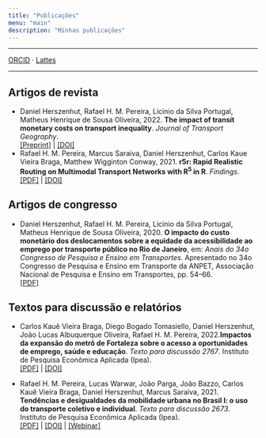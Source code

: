 ```yaml
---
title: "Publicações"
menu: "main"
description: "Minhas publicações"
---
```


<div class="mx-0 mx-md-4"> <hr> </div>

[ORCID](https://orcid.org/0000-0001-8066-1105) &middot; [Lattes](http://lattes.cnpq.br/2549531392898541)

<div class="mx-0 mx-md-4"> <hr> </div>

## Artigos de revista

- Daniel Herszenhut, Rafael H. M. Pereira, Licinio da Silva Portugal, Matheus Henrique de Sousa Oliveira, 2022. **The impact of transit monetary costs on transport inequality**. *Journal of Transport Geography*. \
[[Preprint]](https://osf.io/e3tac/) | [[DOI]](https://doi.org/10.1016/j.jtrangeo.2022.103309)
- Rafael H. M. Pereira, Marcus Saraiva, Daniel Herszenhut, Carlos Kaue Vieira Braga, Matthew Wigginton Conway, 2021. **r5r: Rapid Realistic Routing on Multimodal Transport Networks with R<sup>5</sup> in R**. *Findings*. \
[[PDF]](https://findingspress.org/api/v1/articles/21262-r5r-rapid-realistic-routing-on-multimodal-transport-networks-with-r-5-in-r.pdf) | [[DOI]](https://doi.org/10.32866/001c.21262)

## Artigos de congresso

- Daniel Herszenhut, Rafael H. M. Pereira, Licinio da Silva Portugal, Matheus Henrique de Sousa Oliveira, 2020. **O impacto do custo monetário dos deslocamentos sobre a equidade da acessibilidade ao emprego por transporte público no Rio de Janeiro**, em: *Anais do 34o Congresso de Pesquisa e Ensino em Transportes*. Apresentado no 34o Congresso de Pesquisa e Ensino em Transporte da ANPET, Associação Nacional de Pesquisa e Ensino em Transportes, pp. 54–66. \
[[PDF]](http://www.anpet.org.br/anais34/documentos/2020/Aspectos%20Econ%C3%B4micos%20Sociais%20Pol%C3%ADticos%20e%20Ambientais%20do%20Transporte/Economia%20e%20Regula%C3%A7%C3%A3o%20dos%20Transportes%20I/5_85_AC.pdf)

## Textos para discussão e relatórios

- Carlos Kauê Vieira Braga, Diego Bogado Tomasiello, Daniel Herszenhut, João Lucas Albuquerque Oliveira, Rafael H. M. Pereira, 2022.**Impactos da expansão do metrô de Fortaleza sobre o acesso a oportunidades de emprego, saúde e educação**. *Texto para discussão 2767*. Instituto de Pesquisa Econômica Aplicada (Ipea). \
[[PDF]](https://www.ipea.gov.br/portal/images/stories/PDFs/TDs/220518_218180_td_2767_web.pdf) | [[DOI]](http://dx.doi.org/10.38116/td2767)

- Rafael H. M. Pereira, Lucas Warwar, João Parga, João Bazzo, Carlos Kauê Vieira Braga, Daniel Herszenhut, Marcus Saraiva, 2021. **Tendências e desigualdades da mobilidade urbana no Brasil I: o uso do transporte coletivo e individual**. *Texto para discussão 2673*. Instituto de Pesquisa Econômica Aplicada (Ipea). \
[[PDF]](http://repositorio.ipea.gov.br/bitstream/11058/10713/1/td_2673.pdf) | [[DOI]]( http://dx.doi.org/10.38116/td2673) | [[Webinar]](https://www.youtube.com/watch?v=gA2GqH3ybBw)
